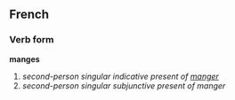 ==French==
===Verb form===
'''manges'''

# ''second-person singular indicative present of [[manger]]''
# ''second-person singular subjunctive present of manger''